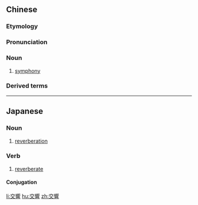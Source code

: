 {{also|交响}}
==Chinese==
{{zh-forms|s=交响}}

===Etymology===
{{rfe|lang=zh}}

===Pronunciation===
{{zh-pron
|m=jiāoxiǎng
|cat=n
}}

===Noun===
{{zh-noun}}

# [[symphony]]

===Derived terms===
{{zh-der|交響樂|交響曲|交響詩}}

{{zh-cat|Music}}

----

==Japanese==
{{ja-kanjitab|こう|きょう|yomi=on}}

===Noun===
{{ja-noun|こうきょう}}

# [[reverberation]]

===Verb===
{{ja-verb-suru|こうきょう}}

# [[reverberate]]

====Conjugation====
{{ja-suru|こうきょう}}

[[li:交響]]
[[hu:交響]]
[[zh:交響]]